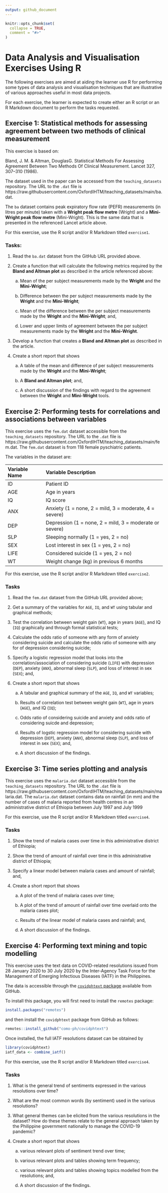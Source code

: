 ```yaml
---
output: github_document
---
```


<!-- README.md is generated from README.Rmd. Please edit that file -->

```r
knitr::opts_chunk$set(
  collapse = TRUE,
  comment = "#>"
)
```

# Data Analysis and Visualisation Exercises Using R

<!-- badges: start -->
<!-- badges: end -->

The following exercises are aimed at aiding the learner use R for performing some types of data analysis and visualisation techniques that are illustrative of various approaches useful in most data projects.

For each exercise, the learner is expected to create either an R script or an R Markdown document to perform the tasks requested.

## Exercise 1: Statistical methods for assessing agreement between two methods of clinical measurement

This exercise is based on:

Bland, J. M. & Altman, DouglasG. Statistical Methods For Assessing Agreement Between Two Methods Of Clinical Measurement.  Lancet 327, 307–310 (1986).

The dataset used in the paper can be accessed from the `teaching_datasets` repository. The URL to the `.dat` file is https://raw.githubusercontent.com/OxfordIHTM/teaching_datasets/main/ba.dat.

The `ba` dataset contains peak expiratory flow rate (PEFR) measurements (in litres per minute) taken with a **Wright peak flow metre** (Wright) and a **Mini-Wright peak flow metre** (Mini-Wright). This is the same data that is presented in the referenced Lancet article above.

For this exercise, use the R script and/or R Markdown titled `exercise1`.

### Tasks:

1. Read the `ba.dat` dataset from the GitHub URL provided above.

2. Create a function that will calculate the following metrics required by the **Bland and Altman plot** as described in the article referenced above:

    a. Mean of the per subject measurements made by the **Wright** and the **Mini-Wright**;
    
    b. Difference between the per subject measurements made by the **Wright** and the **Mini-Wright**;
    
    c. Mean of the difference between the per subject measurements made by the **Wright** and the **Mini-Wright**; and,
    
    d. Lower and upper limits of agreement between the per subject measurements made by the **Wright** and the **Mini-Wright**.
    
3. Develop a function that creates a **Bland and Altman plot** as described in the article.

4. Create a short report that shows

    a. A table of the mean and difference of per subject measurements made by the **Wright** and the **Mini-Wright**;
    
    b. A **Bland and Altman plot**; and,
    
    c. A short discussion of the findings with regard to the agreement between the **Wright** and **Mini-Wright** tools.
    

## Exercise 2:  Performing tests for correlations and associations between variables

This exercise uses the `fem.dat` dataset accessible from the `teaching_datasets` repository. The URL to the `.dat` file is https://raw.githubusercontent.com/OxfordIHTM/teaching_datasets/main/fem.dat. The `fem.dat` dataset is from 118 female pyschiatric patients.

The variables in the dataset are:

**Variable Name** | **Variable Description**
:--- | :---
ID | Patient ID
AGE | Age in years
IQ | IQ score
ANX | Anxiety (1 = none, 2 = mild, 3 = moderate, 4 = severe)
DEP | Depression (1 = none, 2 = mild, 3 = moderate or severe)
SLP | Sleeping normally (1 = yes, 2 = no)
SEX |	Lost interest in sex (1 = yes, 2 = no)
LIFE | Considered suicide (1 = yes, 2 = no)
WT | Weight change (kg) in previous 6 months

For this exercise, use the R script and/or R Markdown titled `exercise2`.

### Tasks

1. Read the `fem.dat` dataset from the GitHub URL provided above;

2. Get a summary of the variables for `AGE`, `IQ`, and `WT` using tabular and graphical methods;

3. Test the correlation between weight gain (`WT`), age in years (`AGE`), and IQ (`IQ`) graphically and through formal statistical tests;

4. Calculate the odds ratio of someone with any form of anxiety considering suicide and calculate the odds ratio of someone with any for of depression considering suicide;

6. Specify a logistic regression model that looks into the correlation/association of considering suicide (`LIFE`) with depression (`DEP`), anxiety (`ANX`), abnormal sleep (`SLP`), and loss of interest in sex (`SEX`); and,

7. Create a short report that shows

    a. A tabular and graphical summary of the `AGE`, `IQ`, and `WT` variables;
    
    b. Results of correlation test between weight gain (`WT`), age in years (`AGE`), and IQ (`IQ`);
    
    c. Odds ratio of considering suicide and anxiety and odds ratio of considering suicde and depression;
    
    d. Results of logstic regression model for considering suicide with depression (`DEP`), anxiety (`ANX`), abnormal sleep (`SLP`), and loss of interest in sex (`SEX`); and,
    
    e. A short discussion of the findings.


## Exercise 3: Time series plotting and analysis

This exercise uses the `malaria.dat` dataset accessible from the `teaching_datasets` repository. The URL to the `.dat` file is https://raw.githubusercontent.com/OxfordIHTM/teaching_datasets/main/malaria.dat. The `malaria.dat` dataset contains data on rainfall (in mm) and the number of cases of malaria reported from health centres in an administrative district of Ethiopia between July 1997 and July 1999

For this exercise, use the R script and/or R Markdown titled `exercise4`.

### Tasks

1. Show the trend of malaria cases over time in this administrative district of Ethiopia;

2. Show the trend of amount of rainfall over time in this administrative district of Ethiopia;

3. Specify a linear model between malaria cases and amount of rainfall; and,

3. Create a short report that shows

    a. A plot of the trend of malaria cases over time;
    
    b. A plot of the trend of amount of rainfall over time overlaid onto the malaria cases plot;
    
    c. Results of the linear model of malaria cases and rainfall; and,
    
    d. A short discussion of the findings.


## Exercise 4:  Performing text mining and topic modelling

This exercise uses the text data on COVID-related resolutions issued from 28 January 2020 to 30 July 2020 by the Inter-Agency Task Force for the Management of Emerging Infectious Diseases (IATF) in the Philippines.

The data is accessible through the [`covidphtext` package](https://github.com/como-ph/covidphtext) available from GitHub.

To install this package, you will first need to install the `remotes` package:

```R
install.packages("remotes")
```

and then install the `covidphtext` package from GitHub as follows:

```R
remotes::install_github("como-ph/covidphtext")
```

Once installed, the full IATF resolutions dataset can be obtained by

```R
library(covidphtext)
iatf_data <- combine_iatf()
```

For this exercise, use the R script and/or R Markdown titled `exercise4`.

### Tasks

1. What is the general trend of sentiments expressed in the various resolutions over time?

2. What are the most common words (by sentiment) used in the various resolutions?

3. What general themes can be elicited from the various resolutions in the dataset? How do these themes relate to the general approach taken by the Philippine government nationally to manage the COVID-19 pandemic?

4. Create a short report that shows

    a. various relevant plots of sentiment trend over time;
    
    b. various relevant plots and tables showing term frequency;
    
    c. various relevant plots and tables showing topics modelled from the resolutions; and,
    
    d. A short discussion of the findings.
